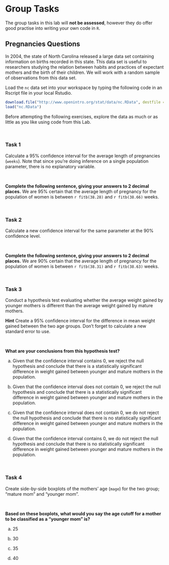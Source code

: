 # Group Tasks {-}

The group tasks in this lab will **not be assessed**, however they do offer good practise into writing your own code in `R`.

## Pregnancies Questions {-}

In 2004, the state of North Carolina released a large data set containing information on births recorded in this state. This data set is useful to researchers studying the relation between habits and practices of expectant mothers and the birth of their children. We will work with a random sample of observations from this data set.

Load the `nc` data set into your workspace by typing the following code in an Rscript file in your local Rstudio.

```r
download.file("http://www.openintro.org/stat/data/nc.RData", destfile = "nc.RData")
load("nc.RData")
```

Before attempting the following exercises, explore the data as much or as little as you like using code from this Lab.

<br>

### Task 1 {-}

Calculate a 95% confidence interval for the average length of pregnancies (`weeks`). Note that since you’re doing inference on a single population parameter, there is no explanatory variable.

<br>

**Complete the following sentence, giving your answers to 2 decimal places.**
We are 95% certain that the average length of pregnancy for the population of women is between `r fitb(38.28)` and `r fitb(38.66)` weeks.

<br>

### Task 2 {-}

Calculate a new confidence interval for the same parameter at the 90% confidence level.

<br>

**Complete the following sentence, giving your answers to 2 decimal places.**
We are 90% certain that the average length of pregnancy for the population of women is between `r fitb(38.31)` and `r fitb(38.63)` weeks.

<br>

### Task 3 {-}

Conduct a hypothesis test evaluating whether the average weight gained by younger mothers is different than the average weight gained by mature mothers.

**Hint** Create a 95% confidence interval for the difference in mean weight gained between the two age groups. Don't forget to calculate a new standard error to use.

<br>

**What are your conclusions from this hypothesis test?**

a)  Given that the confidence interval contains 0, we reject the null hypothesis and conclude that there is a statistically significant difference in weight gained between younger and mature mothers in the population.

b)  Given that the confidence interval does not contain 0, we reject the null hypothesis and conclude that there is a statistically significant difference in weight gained between younger and mature mothers in the population.

c)  Given that the confidence interval does not contain 0, we do not reject the null hypothesis and conclude that there is no statistically significant difference in weight gained between younger and mature mothers in the population.

d)  Given that the confidence interval contains 0, we do not reject the null hypothesis and conclude that there is no statistically significant difference in weight gained between younger and mature mothers in the population.

<br>

### Task 4 {-}

Create side-by-side boxplots of the mothers' age (`mage`) for the two group; "mature mom" and "younger mom".

<br>

**Based on these boxplots, what would you say the age cutoff for a mother to be classified as a "younger mom" is?**

a)  25

b)  30

c)  35

d)  40

<br>
<br>





















